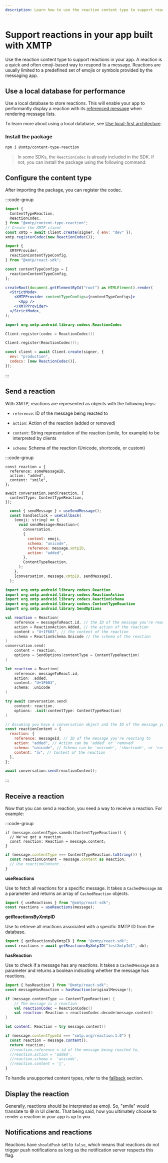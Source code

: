 ```yaml
---
description: Learn how to use the reaction content type to support reactions in your app built with XMTP
---
```


# Support reactions in your app built with XMTP

Use the reaction content type to support reactions in your app. A reaction is a quick and often emoji-based way to respond to a message. Reactions are usually limited to a predefined set of emojis or symbols provided by the messaging app.

## Use a local database for performance

Use a local database to store reactions. This will enable your app to performantly display a reaction with its [referenced message](#send-a-reaction) when rendering message lists.

To learn more about using a local database, see [Use local-first architecture](/perf-ux/local-first).

### Install the package

```bash [Bash]
npm i @xmtp/content-type-reaction
```

> In some SDKs, the `ReactionCodec` is already included in the SDK. If not, you can install the package using the following command:

## Configure the content type

After importing the package, you can register the codec.

:::code-group

<div data-title="JavaScript">

```jsx [JavaScript]
import {
  ContentTypeReaction,
  ReactionCodec,
} from "@xmtp/content-type-reaction";
// Create the XMTP client
const xmtp = await Client.create(signer, { env: "dev" });
xmtp.registerCodec(new ReactionCodec());
```

</div>

<div data-title="React">

```jsx [JavaScript]
import {
  XMTPProvider,
  reactionContentTypeConfig,
} from "@xmtp/react-sdk";

const contentTypeConfigs = [
  reactionContentTypeConfig,
];

createRoot(document.getElementById("root") as HTMLElement).render(
  <StrictMode>
    <XMTPProvider contentTypeConfigs={contentTypeConfigs}>
      <App />
    </XMTPProvider>
  </StrictMode>,
);
```

</div>

```kotlin [Kotlin]
import org.xmtp.android.library.codecs.ReactionCodec

Client.register(codec = ReactionCodec())
```

```swift [Swift]
Client.register(ReactionCodec());
```

```jsx [React Native]
const client = await Client.create(signer, {
  env: "production",
  codecs: [new ReactionCodec()],
});
```

:::

## Send a reaction

With XMTP, reactions are represented as objects with the following keys:

- `reference`: ID of the message being reacted to

- `action`: Action of the reaction (added or removed)

- `content`: String representation of the reaction (smile, for example) to be interpreted by clients

- `schema`: Schema of the reaction (Unicode, shortcode, or custom)

:::code-group

```tsx [JavaScript]
const reaction = {
  reference: someMessageID,
  action: "added",
  content: "smile",
};

await conversation.send(reaction, {
  contentType: ContentTypeReaction,
});
```

```jsx [React]
  const { sendMessage } = useSendMessage();
  const handleClick = useCallback(
    (emoji: string) => {
      void sendMessage<Reaction>(
        conversation,
        {
          content: emoji,
          schema: "unicode",
          reference: message.xmtpID,
          action: "added",
        },
        ContentTypeReaction,
      );
    },
    [conversation, message.xmtpID, sendMessage],
  );
```

```kotlin [Kotlin]
import org.xmtp.android.library.codecs.Reaction
import org.xmtp.android.library.codecs.ReactionAction
import org.xmtp.android.library.codecs.ReactionSchema
import org.xmtp.android.library.codecs.ContentTypeReaction
import org.xmtp.android.library.SendOptions

val reaction = Reaction(
    reference = messageToReact.id, // the ID of the message you're reacting to
    action = ReactionAction.Added, // the action of the reaction
    content = "U+1F603", // the content of the reaction
    schema = ReactionSchema.Unicode // the schema of the reaction
)
conversation.send(
    content = reaction,
    options = SendOptions(contentType = ContentTypeReaction)
)

```

```swift [Swift]
let reaction = Reaction(
    reference: messageToReact.id,
    action: .added,
    content: "U+1F603",
    schema: .unicode
)

try await conversation.send(
    content: reaction,
    options: .init(contentType: ContentTypeReaction)
)
```

```jsx [React Native]
// Assuming you have a conversation object and the ID of the message you're reacting to
const reactionContent = {
  reaction: {
    reference: messageId, // ID of the message you're reacting to
    action: "added", // Action can be 'added' or 'removed'
    schema: "unicode", // Schema can be 'unicode', 'shortcode', or 'custom'
    content: "👍", // Content of the reaction
  },
};

await conversation.send(reactionContent);
```

:::

## Receive a reaction

Now that you can send a reaction, you need a way to receive a reaction. For example:

:::code-group

```tsx [JavaScript]
if (message.contentType.sameAs(ContentTypeReaction)) {
  // We've got a reaction.
  const reaction: Reaction = message.content;
}
```

<div data-title="React">

```jsx [JavaScript]
if (message.contentType === ContentTypeReaction.toString()) {
  const reactionContent = message.content as Reaction;
  // Use reactionContent...
}
```

**useReactions**

Use to fetch all reactions for a specific message. It takes a `CachedMessage` as a parameter and returns an array of `CachedReaction` objects.

```jsx [JavaScript]
import { useReactions } from "@xmtp/react-sdk";
const reactions = useReactions(message);
```

**getReactionsByXmtpID**

Use to retrieve all reactions associated with a specific XMTP ID from the database.

```jsx [JavaScript]
import { getReactionsByXmtpID } from "@xmtp/react-sdk";
const reactions = await getReactionsByXmtpID("testXmtpId1", db);
```

**hasReaction**

Use to check if a message has any reactions. It takes a `CachedMessage` as a parameter and returns a boolean indicating whether the message has reactions.

```jsx [JavaScript]
import { hasReaction } from "@xmtp/react-sdk";
const messageHasReaction = hasReaction(originalMessage!);
```

</div>

```kotlin [Kotlin]
if (message.contentType == ContentTypeReaction) {
    // The message is a reaction
    val reactionCodec = ReactionCodec()
    val reaction: Reaction = reactionCodec.decode(message.content)
}
```

```swift [Swift]
let content: Reaction = try message.content()
```

```jsx [React Native]
if (message.contentTypeId === "xmtp.org/reaction:1.0") {
  const reaction = message.content();
  return reaction;
  //reaction.reference = id of the message being reacted to,
  //reaction.action = 'added',
  //reaction.schema =  'unicode',
  //reaction.content = '💖',
}
```

To handle unsupported content types, refer to the [fallback](/dms/messages#handle-an-unsupported-content-type-error) section.

## Display the reaction

Generally, reactions should be interpreted as emoji. So, "smile" would translate to 😄 in UI clients. That being said, how you ultimately choose to render a reaction in your app is up to you.

## Notifications and reactions

Reactions have `shouldPush` set to `false`, which means that reactions do not trigger push notifications as long as the notification server respects this flag.
